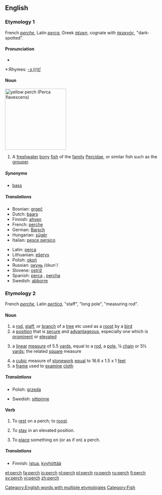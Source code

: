 ==English==

===Etymology 1===
French ''[[perche]]'', Latin ''[[perca]]'', Greek ''[[πέρκη]]'', cognate with ''[[περκνός]]'', "dark-spotted".

{{rfc-level|check placement of Pronunciation}}

====Pronunciation====
*{{audio|en-us-perch.ogg|Audio (US)}}

*:Rhymes: [[Rhymes:English:-ɜː(r)tʃ|-ɜː(r)tʃ]]

====Noun====
[[Image:YellowPerch.jpg|right|thumb|200px|yellow perch (''Perca flavescens'')]]
{{en-noun|'''perch '''or''' [[perches]]'''}}

# A [[freshwater]] [[bony]] [[fish]] of the [[family]] [[Percidae]], or similar fish such as the [[grouper]].

=====Synonyms=====
*[[bass]]

=====Translations=====
{{top}}
*Bosnian: [[grgeč]] {{m}}
*Dutch: [[baars]] {{m}}
*Finnish: [[ahven]]
*French: [[perche]] {{f}}
*German: [[Barsch]] {{m}}
*Hungarian: [[sügér]]
*Italian: [[pesce persico]]
{{mid}}
*Latin: [[perca]]
*Lithuanian: [[ešerys]] {{m}}
*Polish: [[okoń]] {{m}}
*Russian: [[окунь]] /ókun'/ {{m}}
*Slovene: [[ostriž]] {{m}}
*Spanish: [[perca]] {{f}}, [[percha]] {{f}}
*Swedish: [[abborre]] {{c}}
{{bottom}}

===Etymology 2===
French ''[[perche]]'', Latin ''[[pertica]]'', "staff", "long pole", "measuring rod".

====Noun====
{{en-noun|es}}

# a [[rod]], [[staff]], or [[branch]] of a [[tree]] etc used as a [[roost]] by a [[bird]]
# a [[position]] that is [[secure]] and [[advantageous]], especially one which is [[prominent]] or [[elevated]]
# {{dated}} a [[linear]] [[measure]] of 5.5 [[yards]], equal to a [[rod]], a [[pole]], ¼ [[chain]] or 5½ [[yard]]s; the related [[square]] measure
# a [[cubic]] measure of [[stonework]] [[equal]] to 16.6 x 1.5 x 1 [[feet]]
# a [[frame]] used to [[examine]] [[cloth]]

=====Translations=====
{{trans-top|rod used by bird}}
*Polish: [[grzęda]] {{f}}
{{trans-mid}}
*Swedish: [[sittpinne]] {{c}}
{{trans-bottom}}

====Verb====
{{en-verb|perch|es}}

# {{intransitive}} To [[rest]] on a perch; to [[roost]].
# {{intransitive}} To [[stay]] in an elevated position.
# {{transitive}} To [[place]] something on (or as if on) a perch.

=====Translations=====
*Finnish: [[istua]], [[kyyhöttää]]

[[Category:English words with multiple etymologies]]
[[Category:Fish]]

[[et:perch]]
[[fa:perch]]
[[io:perch]]
[[nl:perch]]
[[pl:perch]]
[[ro:perch]]
[[ru:perch]]
[[fi:perch]]
[[sv:perch]]
[[vi:perch]]
[[zh:perch]]